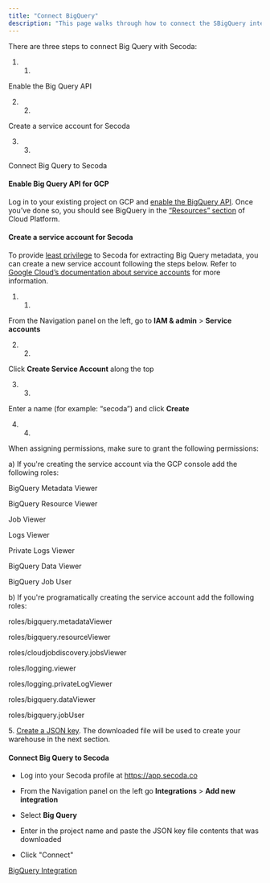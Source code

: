 ```yaml
---
title: "Connect BigQuery"
description: "This page walks through how to connect the SBigQuery integration"
---
```


There are three steps to connect Big Query with Secoda:

1. 1.  
Enable the Big Query API

2. 2.  
Create a service account for Secoda

3. 3.  
Connect Big Query to Secoda

#### Enable Big Query API for GCP

Log in to your existing project on GCP and [enable the BigQuery API](https://cloud.google.com/bigquery/docs/quickstarts/quickstart-web-ui). Once you’ve done so, you should see BigQuery in the [“Resources” section](https://cl.ly/0W2i2I2B2R0M) of Cloud Platform.

#### Create a service account for Secoda

To provide [least privilege](https://en.wikipedia.org/wiki/Principle%5Fof%5Fleast%5Fprivilege) to Secoda for extracting Big Query metadata, you can create a new service account following the steps below. Refer to [Google Cloud’s documentation about service accounts](https://cloud.google.com/iam/docs/creating-managing-service-accounts) for more information.

1. 1.  
From the Navigation panel on the left, go to **IAM & admin** \> **Service accounts**

2. 2.  
Click **Create Service Account** along the top

3. 3.  
Enter a name (for example: “secoda”) and click **Create**

4. 4.  
When assigning permissions, make sure to grant the following permissions:

a) If you're creating the service account via the GCP console add the following roles:

BigQuery Metadata Viewer

BigQuery Resource Viewer

Job Viewer

Logs Viewer

Private Logs Viewer

BigQuery Data Viewer

BigQuery Job User

b) If you're programatically creating the service account add the following roles:

roles/bigquery.metadataViewer

roles/bigquery.resourceViewer

roles/cloudjobdiscovery.jobsViewer

roles/logging.viewer 

roles/logging.privateLogViewer 

roles/bigquery.dataViewer 

roles/bigquery.jobUser

5\. [Create a JSON key](https://cloud.google.com/iam/docs/creating-managing-service-account-keys). The downloaded file will be used to create your warehouse in the next section.

#### Connect Big Query to Secoda

* Log into your Secoda profile at <https://app.secoda.co>

* From the Navigation panel on the left go **Integrations** \> **Add new integration**

* Select **Big Query**

* Enter in the project name and paste the JSON key file contents that was downloaded

* Click "Connect"

[BigQuery Integration](/integrations/bigquery-integration)